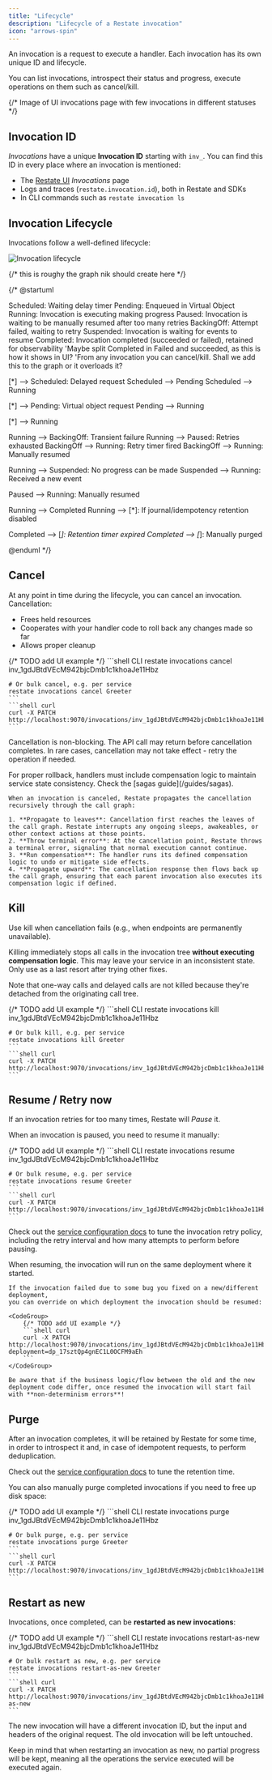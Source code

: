```yaml
---
title: "Lifecycle"
description: "Lifecycle of a Restate invocation"
icon: "arrows-spin"
---
```


An invocation is a request to execute a handler. Each invocation has its own unique ID and lifecycle.

You can list invocations, introspect their status and progress, execute operations on them such as cancel/kill.

{/* Image of UI invocations page with few invocations in different statuses */}

## Invocation ID

_Invocations_ have a unique **Invocation ID** starting with `inv_`. You can find this ID in every place where an invocation is mentioned:

- The [Restate UI](/installation#restate-ui) _Invocations_ page
- Logs and traces (`restate.invocation.id`), both in Restate and SDKs
- In CLI commands such as `restate invocation ls`

## Invocation Lifecycle

Invocations follow a well-defined lifecycle:

<img src="/img/invocation_lifecycle.png" alt="Invocation lifecycle" />

{/* this is roughy the graph nik should create here */}

{/*
@startuml

Scheduled: Waiting delay timer
Pending: Enqueued in Virtual Object
Running: Invocation is executing making progress
Paused: Invocation is waiting to be manually resumed after too many retries
BackingOff: Attempt failed, waiting to retry
Suspended: Invocation is waiting for events to resume
Completed: Invocation completed (succeeded or failed), retained for observability
'Maybe split Completed in Failed and succeeded, as this is how it shows in UI?
'From any invocation you can cancel/kill. Shall we add this to the graph or it overloads it?

[*] --> Scheduled: Delayed request
Scheduled --> Pending
Scheduled --> Running

[*] --> Pending: Virtual object request
Pending --> Running

[*] --> Running

Running --> BackingOff: Transient failure
Running --> Paused: Retries exhausted
BackingOff --> Running: Retry timer fired
BackingOff --> Running: Manually resumed

Running --> Suspended: No progress can be made
Suspended --> Running: Received a new event

Paused --> Running: Manually resumed

Running --> Completed
Running --> [*]: If journal/idempotency retention disabled

Completed --> [*]: Retention timer expired
Completed --> [*]: Manually purged

@enduml
*/}

## Cancel

At any point in time during the lifecycle, you can cancel an invocation. Cancellation:

- Frees held resources
- Cooperates with your handler code to roll back any changes made so far
- Allows proper cleanup

<CodeGroup>
    {/* TODO add UI example */}
    ```shell CLI
    restate invocations cancel inv_1gdJBtdVEcM942bjcDmb1c1khoaJe11Hbz

    # Or bulk cancel, e.g. per service
    restate invocations cancel Greeter
    ```
    ```shell curl
    curl -X PATCH http://localhost:9070/invocations/inv_1gdJBtdVEcM942bjcDmb1c1khoaJe11Hbz/cancel
    ```
</CodeGroup>

Cancellation is non-blocking. The API call may return before cancellation completes. In rare cases, cancellation may not take effect - retry the operation if needed.

<Info>
    For proper rollback, handlers must include compensation logic to maintain service state consistency. Check the [sagas guide](/guides/sagas).
</Info>

<Accordion title="How Cancellation Works">

    When an invocation is canceled, Restate propagates the cancellation recursively through the call graph:

    1. **Propagate to leaves**: Cancellation first reaches the leaves of the call graph. Restate interrupts any ongoing sleeps, awakeables, or other context actions at those points.
    2. **Throw terminal error**: At the cancellation point, Restate throws a terminal error, signaling that normal execution cannot continue.
    3. **Run compensation**: The handler runs its defined compensation logic to undo or mitigate side effects.
    4. **Propagate upward**: The cancellation response then flows back up the call graph, ensuring that each parent invocation also executes its compensation logic if defined.

</Accordion>

## Kill

Use kill when cancellation fails (e.g., when endpoints are permanently unavailable).

Killing immediately stops all calls in the invocation tree **without executing compensation logic**. This may leave your service in an inconsistent state. Only use as a last resort after trying other fixes.

Note that one-way calls and delayed calls are not killed because they're detached from the originating call tree.

<CodeGroup>
    {/* TODO add UI example */}
    ```shell CLI
    restate invocations kill inv_1gdJBtdVEcM942bjcDmb1c1khoaJe11Hbz

    # Or bulk kill, e.g. per service
    restate invocations kill Greeter
    ```
    ```shell curl
    curl -X PATCH http://localhost:9070/invocations/inv_1gdJBtdVEcM942bjcDmb1c1khoaJe11Hbz/kill
    ```
</CodeGroup>

## Resume / Retry now

If an invocation retries for too many times, Restate will _Pause_ it.

When an invocation is paused, you need to resume it manually:

<CodeGroup>
    {/* TODO add UI example */}
    ```shell CLI
    restate invocations resume inv_1gdJBtdVEcM942bjcDmb1c1khoaJe11Hbz

    # Or bulk resume, e.g. per service
    restate invocations resume Greeter
    ```
    ```shell curl
    curl -X PATCH http://localhost:9070/invocations/inv_1gdJBtdVEcM942bjcDmb1c1khoaJe11Hbz/resume
    ```
</CodeGroup>

Check out the [service configuration docs](/services/configuration) to tune the invocation retry policy,
including the retry interval and how many attempts to perform before pausing.

<Accordion title="Resuming on a different deployment">
    When resuming, the invocation will run on the same deployment where it started.

    If the invocation failed due to some bug you fixed on a new/different deployment,
    you can override on which deployment the invocation should be resumed:

    <CodeGroup>
        {/* TODO add UI example */}
        ```shell curl
        curl -X PATCH http://localhost:9070/invocations/inv_1gdJBtdVEcM942bjcDmb1c1khoaJe11Hbz/resume\?deployment=dp_17sztQp4gnEC1L0OCFM9aEh
        ```
    </CodeGroup>

    Be aware that if the business logic/flow between the old and the new deployment code differ, once resumed the invocation will start fail with **non-determinism errors**!
</Accordion>

## Purge

After an invocation completes, it will be retained by Restate for some time, in order to introspect it and, in case of idempotent requests, to perform deduplication.

Check out the [service configuration docs](/services/configuration) to tune the retention time.

You can also manually purge completed invocations if you need to free up disk space:

<CodeGroup>
    {/* TODO add UI example */}
    ```shell CLI
    restate invocations purge inv_1gdJBtdVEcM942bjcDmb1c1khoaJe11Hbz

    # Or bulk purge, e.g. per service
    restate invocations purge Greeter
    ```
    ```shell curl
    curl -X PATCH http://localhost:9070/invocations/inv_1gdJBtdVEcM942bjcDmb1c1khoaJe11Hbz/purge
    ```
</CodeGroup>

## Restart as new

Invocations, once completed, can be **restarted as new invocations**:

<CodeGroup>
    {/* TODO add UI example */}
    ```shell CLI
    restate invocations restart-as-new inv_1gdJBtdVEcM942bjcDmb1c1khoaJe11Hbz

    # Or bulk restart as new, e.g. per service
    restate invocations restart-as-new Greeter
    ```
    ```shell curl
    curl -X PATCH http://localhost:9070/invocations/inv_1gdJBtdVEcM942bjcDmb1c1khoaJe11Hbz/restart-as-new
    ```
</CodeGroup>

The new invocation will have a different invocation ID, but the input and headers of the original request.
The old invocation will be left untouched.

Keep in mind that when restarting an invocation as new, no partial progress will be kept, meaning all the operations the service executed will be executed again.
